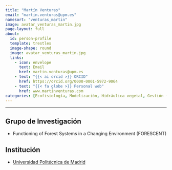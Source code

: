 ```yaml
---
title: "Martín Venturas"
email: "martin.venturas@upm.es"  
namesort: "venturas_martin"
image: avatar_venturas_martin.jpg
page-layout: full
about: 
  id: person-profile
  template: trestles
  image-shape: round
  image: avatar_venturas_martin.jpg
  links:
    - icon: envelope
      text: Email
      href: martin.venturas@upm.es
    - text: "{{< ai orcid >}} ORCID"
      href: https://orcid.org/0000-0001-5972-9064
    - text: "{{< fa globe >}} Personal web"
      href: www.martinventuras.com
categories: [Ecofisiología, Modelización, Hidráulica vegetal, Gestión forestal]
---
```

 
<hr>

:::{#person-profile}

## Grupo de Investigación
- Functioning of Forest Systems in a Changing Environment (FORESCENT)

## Institución
- [Universidad Politécnica de Madrid](https://www.upm.es/)

:::
